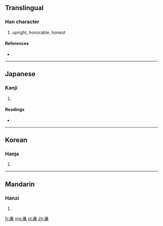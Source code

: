 {{also|廉}}
==Translingual==

===Han character===
{{Han char|rn=8|rad=亠|as=11|sn=13|four=|canj=卜竹X金 (YHXC)}}

# upright, honorable, honest

====References====
* {{Han ref|kx=0089.201|hdz=10291.081|uh=4EB7|ud=20151}}

----

==Japanese==

===Kanji===
{{ja-kanji|grade=|rs=亠11}}

# {{defn|Japanese|sort=亠11}}

====Readings====
* {{ja-readings|on=[[れん]] (ren)|kun=[[かど]] (kado), [[やすい]] (yasui)}}

----

==Korean==

===Hanja===
{{ko-hanja|hangeul=렴|rv=ryeom|mr=ryŏm}}

# {{defn|Korean|sort=亠11}}

----

==Mandarin==

===Hanzi===
{{cmn-hanzi|pin=[[lián]] ([[lian2]]), [[mén]] ([[men2]])|wg=lien<sup>2</sup>, men<sup>2</sup>}}

# {{defn|Mandarin|sort=亠11}}

[[fr:亷]]
[[mg:亷]]
[[pl:亷]]
[[zh:亷]]